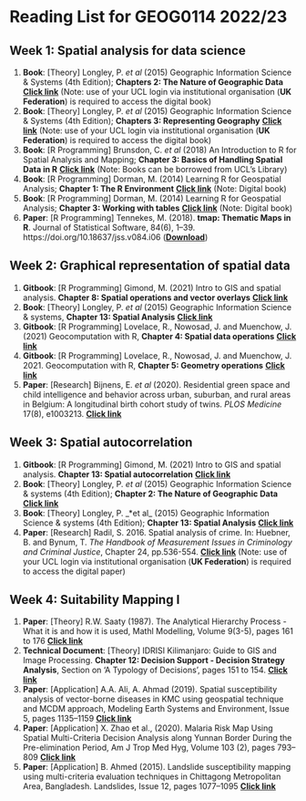 # Reading List for GEOG0114 2022/23 {-}

## Week 1: Spatial analysis for data science {-}

1. **Book**: [Theory] Longley, P. _et al_ (2015) Geographic Information Science & Systems (4th Edition); **Chapters 2: The Nature of Geographic Data** [**Click link**](https://rl.talis.com/3/ucl/items/61CF5A5F-A6A3-9506-1F94-DF3CBD81CC3A.html) (Note: use of your UCL login via institutional organisation (**UK Federation**) is required to access the digital book)
2. **Book**: [Theory] Longley, P. _et al_ (2015) Geographic Information Science & Systems (4th Edition); **Chapters 3: Representing Geography** [**Click link**](https://rl.talis.com/3/ucl/items/61CF5A5F-A6A3-9506-1F94-DF3CBD81CC3A.html) (Note: use of your UCL login via institutional organisation (**UK Federation**) is required to access the digital book)
3. **Book**: [R Programming] Brunsdon, C. _et al_ (2018) An Introduction to R for Spatial Analysis and Mapping; **Chapter 3: Basics of Handling Spatial Data in R** [**Click link**](https://ucl.primo.exlibrisgroup.com/discovery/search?query=any,contains,An%20Introduction%20to%20R%20for%20Spatial%20Analysis%20and%20Mapping&tab=Everything&search_scope=MyInst_and_CI&sortby=date_d&vid=44UCL_INST:UCL_VU2&facet=frbrgroupid,include,9076326046905167101&offset=0) (Note: Books can be borrowed from UCL's Library)
4. **Book**: [R Programming] Dorman, M. (2014) Learning R for Geospatial Analysis; **Chapter 1: The R Environment** [**Click link**](https://learning.oreilly.com/library/view/learning-r-for/9781783984367/ch01.html) (Note: Digital book)
5. **Book**: [R Programming] Dorman, M. (2014) Learning R for Geospatial Analysis; **Chapter 3: Working with tables** [**Click link**](https://learning.oreilly.com/library/view/learning-r-for/9781783984367/ch03.html) (Note: Digital book)
6. **Paper**: [R Programming] Tennekes, M. (2018). **tmap: Thematic Maps in R**. Journal of Statistical Software, 84(6), 1–39. https://doi.org/10.18637/jss.v084.i06 ([**Download**](https://www.jstatsoft.org/index.php/jss/article/view/v084i06/1210))

## Week 2: Graphical representation of spatial data {-}

1. **Gitbook**: [R Programming] Gimond, M. (2021) Intro to GIS and spatial analysis. **Chapter 8: Spatial operations and vector overlays** [**Click link**](https://mgimond.github.io/Spatial/spatial-operations-and-vector-overlays.html)
2. **Book**: [Theory] Longley, P. _et al_ (2015) Geographic Information Science & systems, **Chapter 13: Spatial Analysis** [**Click link**](https://rl.talis.com/3/ucl/items/fd38ec78-2bea-4165-aab3-0e9d9093db8e.html?lang=en-gb&login=1)
3. **Gitbook**: [R Programming] Lovelace, R., Nowosad, J. and Muenchow, J. (2021) Geocomputation with R, **Chapter 4: Spatial data operations** [**Click link**](https://geocompr.robinlovelace.net/spatial-operations.html)
4. **Gitbook**: [R Programming] Lovelace, R., Nowosad, J. and Muenchow, J. 2021. Geocomputation with R, **Chapter 5: Geometry operations** [**Click link**](https://geocompr.robinlovelace.net/geometric-operations.html)
5. **Paper**: [Research] Bijnens, E. _et al_ (2020). Residential green space and child intelligence and behavior across urban, suburban, and rural areas in Belgium: A longitudinal birth cohort study of twins. *PLOS Medicine* 17(8), e1003213. [**Click link**](https://doi.org/10.1371/journal.pmed.1003213)

## Week 3: Spatial autocorrelation {-}

1. **Gitbook**: [R Programming] Gimond, M. (2021) Intro to GIS and spatial analysis. **Chapter 13: Spatial autocorrelation** [**Click link**](https://mgimond.github.io/Spatial/spatial-autocorrelation.html)
2.  **Book**: [Theory] Longley, P. _et al_ (2015) Geographic Information Science & systems (4th Edition); **Chapter 2: The Nature of Geographic Data** [**Click link**](https://rl.talis.com/3/ucl/items/ea2386fb-19dc-460a-acba-bda3737546c2.html?lang=en-gb&login=1)
3. **Book**: [Theory] Longley, P. _*et al_ (2015) Geographic Information Science & systems (4th Edition); **Chapter 13: Spatial Analysis** [**Click link**](https://rl.talis.com/3/ucl/items/fd38ec78-2bea-4165-aab3-0e9d9093db8e.html?lang=en-gb&login=1)
4. **Paper**: [Research] Radil, S. 2016. Spatial analysis of crime. In: Huebner, B. and Bynum, T. *The Handbook of Measurement Issues in Criminology and Criminal Justice*, Chapter 24, pp.536-554. [**Click link**](https://doi.org/10.1002/9781118868799.ch24) (Note: use of your UCL login via institutional organisation (**UK Federation**) is required to access the digital paper)

## Week 4: Suitability Mapping I {-}

1. **Paper**: [Theory] R.W. Saaty (1987). The Analytical Hierarchy Process - What it is and how it is used, Mathl Modelling, Volume 9(3-5), pages 161 to 176 [**Click link**](https://core.ac.uk/download/pdf/82000104.pdf)
2. **Technical Document**: [Theory] IDRISI Kilimanjaro: Guide to GIS and Image Processing. **Chapter 12: Decision Support - Decision Strategy Analysis**, Section on 'A Typology of Decisions', pages 151 to 154. [**Click link**](https://github.com/UCLPG-MSC-SGDS/GEOG0114/raw/main/Free_downloadables/IDRISI_Kilimanjaro_Guide_to_GIS_and_Imag.pdf)
3. **Paper**: [Application] A.A. Ali, A. Ahmad (2019). Spatial susceptibility analysis of vector-borne diseases in KMC using geospatial technique and MCDM approach, Modeling Earth Systems and Environment, Issue 5, pages 1135–1159 [**Click link**](https://link.springer.com/article/10.1007/s40808-019-00586-y)
4. **Paper**: [Application] X. Zhao et al., (2020). Malaria Risk Map Using Spatial Multi-Criteria Decision Analysis along Yunnan Border During the Pre-elimination Period, Am J Trop Med Hyg, Volume 103 (2), pages 793–809 [**Click link**](https://www.ajtmh.org/view/journals/tpmd/103/2/article-p793.xml?tab_body=pdf) 
5. **Paper**: [Application] B. Ahmed (2015). Landslide susceptibility mapping using multi-criteria evaluation techniques in Chittagong Metropolitan Area, Bangladesh. Landslides, Issue 12, pages 1077–1095 [**Click link**](https://link.springer.com/article/10.1007/s10346-014-0521-x)